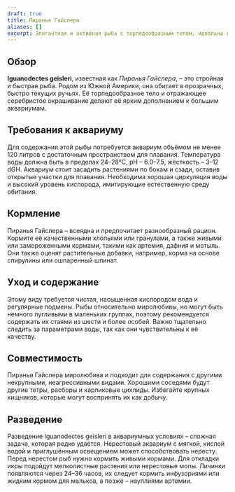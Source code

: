 ```yaml
---
draft: true
title: Пиранья Гайслера
aliases: []
excerpt: Элегантная и активная рыба с торпедообразным телом, идеально подходящая для больших аквариумов с растениями.
---
```


## Обзор

**Iguanodectes geisleri**, известная как _Пиранья Гайслера_, – это стройная и быстрая рыба. Родом из Южной Америки, она
обитает в прозрачных, быстро текущих ручьях. Её торпедообразное тело и отражающее серебристое окрашивание делают её
ярким дополнением к большим аквариумам.

## Требования к аквариуму

Для содержания этой рыбы потребуется аквариум объёмом не менее 120 литров с достаточным пространством для плавания.
Температура воды должна быть в пределах 24–28°C, pH – 6.0–7.5, жёсткость – 3–12 dGH. Аквариум стоит засадить растениями
по бокам и сзади, оставив открытые участки для плавания. Необходима хорошая циркуляция воды и высокий уровень кислорода,
имитирующие естественную среду обитания.

## Кормление

Пиранья Гайслера – всеядна и предпочитает разнообразный рацион. Кормите её качественными хлопьями или гранулами, а также
живыми или замороженными кормами, такими как артемия, дафния и мотыль. Они также оценят растительные добавки, например,
корма на основе спирулины или ошпаренный шпинат.

## Уход и содержание

Этому виду требуется чистая, насыщенная кислородом вода и регулярные подмены. Рыбы относительно миролюбивы, но могут
быть немного пугливыми в маленьких группах, поэтому рекомендуется содержать их стаями из шести и более особей. Важно
тщательно следить за параметрами воды, так как они чувствительны к её качеству.

## Совместимость

Пиранья Гайслера миролюбива и подходит для содержания с другими некрупными, неагрессивными видами. Хорошими соседями
будут другие тетры, расборы и карликовые цихлиды. Избегайте крупных хищников, которые могут воспринять их как добычу.

## Разведение

Разведение Iguanodectes geisleri в аквариумных условиях – сложная задача, которая редко удаётся. Нерестовый аквариум с
мягкой, кислой водой и приглушённым освещением может способствовать нересту. Перед нерестом рыб нужно кормить живыми
кормами. Для откладки икры подойдут мелколистные растения или нерестовые мопы. Личинки появляются через 24–36 часов, их
следует кормить инфузориями или жидким кормом для мальков, а позже – науплиями артемии.
